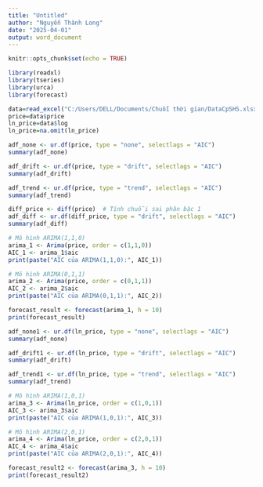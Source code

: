 ---
title: "Untitled"
author: "Nguyễn Thành Long"
date: "2025-04-01"
output: word_document
---

```{r setup, include=FALSE}
knitr::opts_chunk$set(echo = TRUE)
```
```{r}

library(readxl)
library(tseries)
library(urca)
library(forecast)
```

```{r}
data=read_excel("C:/Users/DELL/Documents/Chuỗi thời gian/DataCpSHS.xlsx")
price=data$price
ln_price=data$log
ln_price=na.omit(ln_price)

adf_none <- ur.df(price, type = "none", selectlags = "AIC")
summary(adf_none)

adf_drift <- ur.df(price, type = "drift", selectlags = "AIC")
summary(adf_drift)

adf_trend <- ur.df(price, type = "trend", selectlags = "AIC")
summary(adf_trend)
```
```{r}
diff_price <- diff(price)  # Tính chuỗi sai phân bậc 1
adf_diff <- ur.df(diff_price, type = "drift", selectlags = "AIC")
summary(adf_diff)
```
```{r}
# Mô hình ARIMA(1,1,0)
arima_1 <- Arima(price, order = c(1,1,0))
AIC_1 <- arima_1$aic
print(paste("AIC của ARIMA(1,1,0):", AIC_1))

# Mô hình ARIMA(0,1,1)
arima_2 <- Arima(price, order = c(0,1,1))
AIC_2 <- arima_2$aic
print(paste("AIC của ARIMA(0,1,1):", AIC_2))
```
```{r}
forecast_result <- forecast(arima_1, h = 10)
print(forecast_result)
```
```{r}
adf_none1 <- ur.df(ln_price, type = "none", selectlags = "AIC")
summary(adf_none)

adf_drift1 <- ur.df(ln_price, type = "drift", selectlags = "AIC")
summary(adf_drift)

adf_trend1 <- ur.df(ln_price, type = "trend", selectlags = "AIC")
summary(adf_trend)
```
```{r}
# Mô hình ARIMA(1,0,1)
arima_3 <- Arima(ln_price, order = c(1,0,1))
AIC_3 <- arima_3$aic
print(paste("AIC của ARIMA(1,0,1):", AIC_3))

# Mô hình ARIMA(2,0,1)
arima_4 <- Arima(ln_price, order = c(2,0,1))
AIC_4 <- arima_4$aic
print(paste("AIC của ARIMA(2,0,1):", AIC_4))
```
```{r}
forecast_result2 <- forecast(arima_3, h = 10)
print(forecast_result2)
```

